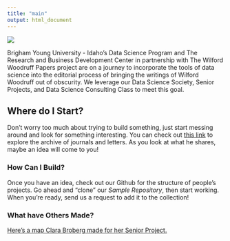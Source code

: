 ```yaml
---
title: "main"
output: html_document
---
```


![](https://camo.githubusercontent.com/7715e2924867508ebab3ba50a0cecdb35719fe3fb7c5862ffcdb509275beaab0/68747470733a2f2f6279756964617461736369656e63652e6769746875622e696f2f696d616765732f696c6c757374726174696f6e732f6d6f756e7461696e2e737667)

Brigham Young University - Idaho's Data Science Program and The Research and Business Development Center in partnership with The Wilford Woodruff Papers project are on a journey to incorporate the tools of data science into the editorial process of bringing the writings of Wilford Woodruff out of obscurity. We leverage our Data Science Society, Senior Projects, and Data Science Consulting Class to meet this goal.

<!-- When the R Shiny works we can theoretically embed it directly into this website if we want.-->

## Where do I Start?

Don't worry too much about trying to build something, just start messing around and look for something interesting. You can check out [this link]() to explore the archive of journals and letters. As you look at what he shares, maybe an idea will come to you!

### How Can I Build?
Once you have an idea, check out our Github for the structure of people's projects. Go ahead and "clone" our *Sample Repository*, then start working. When you're ready, send us a request to add it to the collection!

### What have Others Made?
[Here's a map Clara Broberg made for her Senior Project.](../app_map/clara_recreate.html)